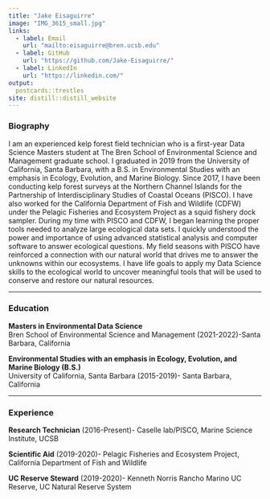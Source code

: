 ```yaml
---
title: "Jake Eisaguirre"
image: "IMG_3615_small.jpg"
links:
  - label: Email
    url: "mailto:eisaguirre@bren.ucsb.edu"
  - label: GitHub
    url: "https://github.com/Jake-Eisaguirre/"
  - label: LinkedIn
    url: "https://linkedin.com/"
output:
  postcards::trestles
site: distill::distill_website
---
```

### Biography                                                                                                                                                                                                                                                                          
I am an experienced kelp forest field technician who is a first-year Data Science Masters student at The Bren School of Environmental Science and Management graduate school. I graduated in 2019 from the University of California, Santa Barbara, with a B.S. in Environmental Studies with an emphasis in Ecology, Evolution, and Marine Biology. Since 2017, I have been conducting kelp forest surveys at the Northern Channel Islands for the Partnership of Interdisciplinary Studies of Coastal Oceans (PISCO). I have also worked for the California Department of Fish and Wildlife (CDFW) under the Pelagic Fisheries and Ecosystem Project as a squid fishery dock sampler. During my time with PISCO and CDFW, I began learning the proper tools needed to analyze large ecological data sets. I quickly understood the power and importance of using advanced statistical analysis and computer software to answer ecological questions. My field seasons with PISCO have reinforced a connection with our natural world that drives me to answer the unknowns within our ecosystems. I have life goals to apply my Data Science skills to the ecological world to uncover meaningful tools that will be used to conserve and restore our natural resources.

--------------------------------------------------------------------------------------------------------------------------------------------

### Education

**Masters in Environmental Data Science**                                                                                                 
Bren School of Environmental Science and Management (2021-2022)-Santa Barbara, California

**Environmental Studies with an emphasis in Ecology, Evolution, and Marine Biology (B.S.)**                               
University of California, Santa Barbara (2015-2019)- Santa Barbara, California

--------------------------------------------------------------------------------------------------------------------------------------------

### Experience

**Research Technician** (2016-Present)- Caselle lab/PISCO, Marine Science Institute, UCSB


**Scientific Aid** (2019-2020)- Pelagic Fisheries and Ecosystem Project, California Department of Fish and Wildlife


**UC Reserve Steward** (2019-2020)- Kenneth Norris Rancho Marino UC Reserve, UC Natural Reserve System

